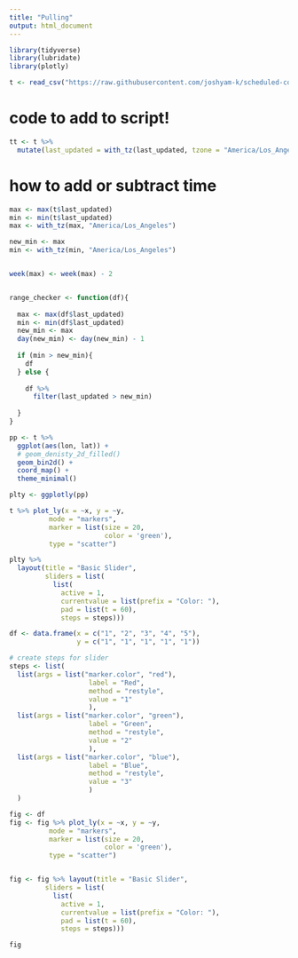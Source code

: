 ```yaml
---
title: "Pulling"
output: html_document
---
```


```r
library(tidyverse)
library(lubridate)
library(plotly)
```


```r
t <- read_csv("https://raw.githubusercontent.com/joshyam-k/scheduled-commit-action/master/data-raw/lime_data.csv")
```



# code to add to script!
```r

tt <- t %>% 
  mutate(last_updated = with_tz(last_updated, tzone = "America/Los_Angeles"))

```

# how to add or subtract time
```r
max <- max(t$last_updated)
min <- min(t$last_updated)
max <- with_tz(max, "America/Los_Angeles")

new_min <- max
min <- with_tz(min, "America/Los_Angeles")


week(max) <- week(max) - 2


range_checker <- function(df){
  
  max <- max(df$last_updated)
  min <- min(df$last_updated)
  new_min <- max
  day(new_min) <- day(new_min) - 1
  
  if (min > new_min){
    df
  } else {
    
    df %>% 
      filter(last_updated > new_min)
      
  }
}


```


```r
pp <- t %>% 
  ggplot(aes(lon, lat)) +
  # geom_denisty_2d_filled()
  geom_bin2d() +
  coord_map() +
  theme_minimal()

plty <- ggplotly(pp)

t %>% plot_ly(x = ~x, y = ~y,
          mode = "markers", 
          marker = list(size = 20,
                        color = 'green'), 
          type = "scatter")

plty %>% 
  layout(title = "Basic Slider",
         sliders = list(
           list(
             active = 1, 
             currentvalue = list(prefix = "Color: "), 
             pad = list(t = 60), 
             steps = steps))) 
```


```r


df <- data.frame(x = c("1", "2", "3", "4", "5"), 
                 y = c("1", "1", "1", "1", "1")) 

# create steps for slider
steps <- list(
  list(args = list("marker.color", "red"), 
                    label = "Red", 
                    method = "restyle", 
                    value = "1"
                    ),
  list(args = list("marker.color", "green"), 
                    label = "Green", 
                    method = "restyle", 
                    value = "2"
                    ),
  list(args = list("marker.color", "blue"), 
                    label = "Blue", 
                    method = "restyle", 
                    value = "3"
                    )
  )

fig <- df 
fig <- fig %>% plot_ly(x = ~x, y = ~y,
          mode = "markers", 
          marker = list(size = 20,
                        color = 'green'), 
          type = "scatter") 


fig <- fig %>% layout(title = "Basic Slider",
         sliders = list(
           list(
             active = 1, 
             currentvalue = list(prefix = "Color: "), 
             pad = list(t = 60), 
             steps = steps))) 

fig
```


```r

```




